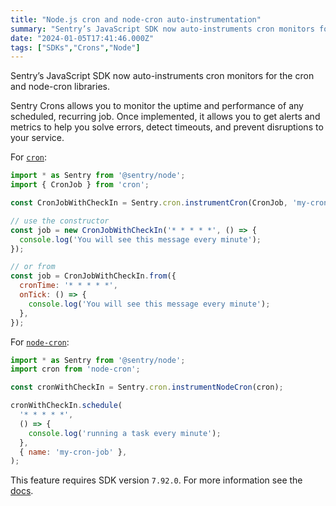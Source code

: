 ```yaml
---
title: "Node.js cron and node-cron auto-instrumentation"
summary: "Sentry’s JavaScript SDK now auto-instruments cron monitors for the cron and node-cron libraries. Sentry Crons allows you to monitor the uptime and..."
date: "2024-01-05T17:41:46.000Z"
tags: ["SDKs","Crons","Node"]
---
```


  Sentry’s JavaScript SDK now auto-instruments cron monitors for the cron and node-cron libraries.

Sentry Crons allows you to monitor the uptime and performance of any scheduled, recurring job. Once implemented, it allows you to get alerts and metrics to help you solve errors, detect timeouts, and prevent disruptions to your service.

For [`cron`](https://www.npmjs.com/package/cron):

```javascript
import * as Sentry from '@sentry/node';
import { CronJob } from 'cron';

const CronJobWithCheckIn = Sentry.cron.instrumentCron(CronJob, 'my-cron-job');

// use the constructor
const job = new CronJobWithCheckIn('* * * * *', () => {
  console.log('You will see this message every minute');
});

// or from
const job = CronJobWithCheckIn.from({
  cronTime: '* * * * *',
  onTick: () => {
    console.log('You will see this message every minute');
  },
});
```

For [`node-cron`](https://www.npmjs.com/package/node-cron):

```javascript
import * as Sentry from '@sentry/node';
import cron from 'node-cron';

const cronWithCheckIn = Sentry.cron.instrumentNodeCron(cron);

cronWithCheckIn.schedule(
  '* * * * *',
  () => {
    console.log('running a task every minute');
  },
  { name: 'my-cron-job' },
);
```

This feature requires SDK version `7.92.0`. For more information see the [docs](https://docs.sentry.io/platforms/node/crons/).
